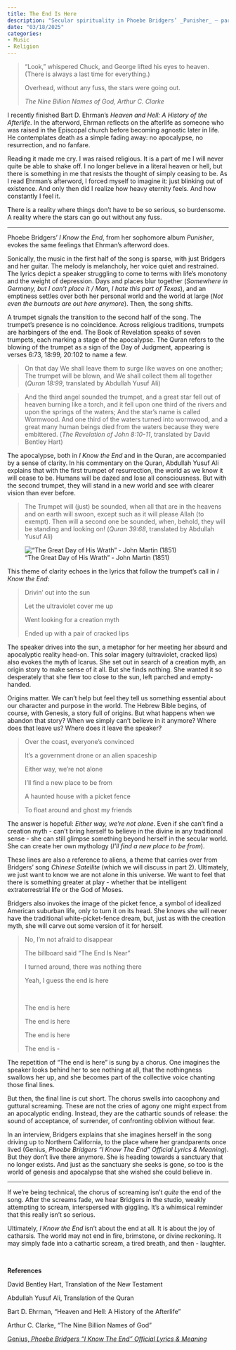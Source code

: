 ```yaml
---
title: The End Is Here
description: "Secular spirituality in Phoebe Bridgers’ _Punisher_ – part 1"
date: "03/18/2025"
categories:
- Music
- Religion
---
```


> “Look,” whispered Chuck, and George lifted his eyes to heaven. (There is always a last time for everything.)
> 
> Overhead, without any fuss, the stars were going out.
> 
> _The Nine Billion Names of God, Arthur C. Clarke_

I recently finished Bart D. Ehrman’s _Heaven and Hell: A History of the Afterlife_. In the afterword, Ehrman reflects on the afterlife as someone who was raised in the Episcopal church before becoming agnostic later in life. He contemplates death as a simple fading away: no apocalypse, no resurrection, and no fanfare.

Reading it made me cry. I was raised religious. It is a part of me I will never quite be able to shake off. I no longer believe in a literal heaven or hell, but there is something in me that resists the thought of simply ceasing to be. As I read Ehrman’s afterword, I forced myself to imagine it: just blinking out of existence. And only then did I realize how heavy eternity feels. And how constantly I feel it.

There is a reality where things don’t have to be so serious, so burdensome. A reality where the stars can go out without any fuss.

---

Phoebe Bridgers’ _I Know the End_, from her sophomore album _Punisher_, evokes the same feelings that Ehrman’s afterword does.

Sonically, the music in the first half of the song is sparse, with just Bridgers and her guitar. The melody is melancholy, her voice quiet and restrained. The lyrics depict a speaker struggling to come to terms with life’s monotony and the weight of depression. Days and places blur together (_Somewhere in Germany, but I can't place it / Man, I hate this part of Texas_), and an emptiness settles over both her personal world and the world at large (_Not even the burnouts are out here anymore_). Then, the song shifts.

A trumpet signals the transition to the second half of the song. The trumpet’s presence is no coincidence. Across religious traditions, trumpets are harbingers of the end. The Book of Revelation speaks of seven trumpets, each marking a stage of the apocalypse. The Quran refers to the blowing of the trumpet as a sign of the Day of Judgment, appearing is verses 6:73, 18:99, 20:102 to name a few.

> On that day We shall leave them to surge like waves on one another; The trumpet will be blown, and We shall collect them all together (_Quran 18:99_, translated by Abdullah Yusuf Ali)

> And the third angel sounded the trumpet, and a great star fell out of heaven burning like a torch, and it fell upon one third of the rivers and upon the springs of the waters; And the star’s name is called Wormwood. And one third of the waters turned into wormwood, and a great many human beings died from the waters because they were embittered. (_The Revelation of John 8:10-11_, translated by David Bentley Hart)

The apocalypse, both in _I Know the End_ and in the Quran, are accompanied by a sense of clarity. In his commentary on the Quran, Abdullah Yusuf Ali explains that with the first trumpet of resurrection, the world as we know it will cease to be. Humans will be dazed and lose all consciousness. But with the second trumpet, they will stand in a new world and see with clearer vision than ever before.

> The Trumpet will (just) be sounded, when all that are in the heavens and on earth will swoon, except such as it will please Allah (to exempt). Then will a second one be sounded, when, behold, they will be standing and looking on! (_Quran 39:68_, translated by Abdullah Yusuf Ali)

!["The Great Day of His Wrath" - John Martin (1851)](apocalypse.jpg ""The Great Day of His Wrath" - John Martin (1851)")

This theme of clarity echoes in the lyrics that follow the trumpet’s call in _I Know the End_:

> Drivin' out into the sun
>
> Let the ultraviolet cover me up
>
> Went looking for a creation myth
>
> Ended up with a pair of cracked lips

The speaker drives into the sun, a metaphor for her meeting her absurd and apocalyptic reality head-on. This solar imagery (ultraviolet, cracked lips) also evokes the myth of Icarus. She set out in search of a creation myth, an origin story to make sense of it all. But she finds nothing. She wanted it so desperately that she flew too close to the sun, left parched and empty-handed.

Origins matter. We can’t help but feel they tell us something essential about our character and purpose in the world. The Hebrew Bible begins, of course, with Genesis, a story full of origins. But what happens when we abandon that story? When we simply can’t believe in it anymore? Where does that leave us? Where does it leave the speaker?

> Over the coast, everyone's convinced
>
> It's a government drone or an alien spaceship
>
> Either way, we're not alone
>
> I'll find a new place to be from
>
> A haunted house with a picket fence
>
> To float around and ghost my friends

The answer is hopeful: _Either way, we’re not alone_. Even if she can’t find a creation myth - can’t bring herself to believe in the divine in any traditional sense - she can still glimpse something beyond herself in the secular world. She can create her own mythology (_I'll find a new place to be from_).

These lines are also a reference to aliens, a theme that carries over from Bridgers' song _Chinese Satellite_ (which we will discuss in part 2). Ultimately, we just want to know we are not alone in this universe. We want to feel that there is something greater at play - whether that be intelligent extraterrestrial life or the God of Moses.

Bridgers also invokes the image of the picket fence, a symbol of idealized American suburban life, only to turn it on its head. She knows she will never have the traditional white-picket-fence dream, but, just as with the creation myth, she will carve out some version of it for herself.

> No, I'm not afraid to disappear
>
> The billboard said "The End Is Near"
>
> I turned around, there was nothing there
>
> Yeah, I guess the end is here
> 
> &nbsp;
> 
> The end is here
>
> The end is here
>
> The end is here
>
> The end is -

The repetition of "The end is here" is sung by a chorus. One imagines the speaker looks behind her to see nothing at all, that the nothingness swallows her up, and she becomes part of the collective voice chanting those final lines.

But then, the final line is cut short. The chorus swells into cacophony and guttural screaming. These are not the cries of agony one might expect from an apocalyptic ending. Instead, they are the cathartic sounds of release: the sound of acceptance, of surrender, of confronting oblivion without fear.

In an interview, Bridgers explains that she imagines herself in the song driving up to Northern California, to the place where her grandparents once lived (Genius, _Phoebe Bridgers "I Know The End" Official Lyrics & Meaning_). But they don’t live there anymore. She is heading towards a sanctuary that no longer exists. And just as the sanctuary she seeks is gone, so too is the world of genesis and apocalypse that she wished she could believe in.

---

If we’re being technical, the chorus of  screaming isn't _quite_ the end of the song. After the screams fade, we hear Bridgers in the studio, weakly attempting to scream, interspersed with giggling. It’s a whimsical reminder that this really isn't so serious.

Ultimately, _I Know the End_ isn’t about the end at all. It is about the joy of catharsis. The world may not end in fire, brimstone, or divine reckoning. It may simply fade into a cathartic scream, a tired breath, and then - laughter.

&nbsp;
&nbsp;
&nbsp;

**References**

David Bentley Hart, Translation of the New Testament

Abdullah Yusuf Ali, Translation of the Quran

Bart D. Ehrman, "Heaven and Hell: A History of the Afterlife"

Arthur C. Clarke, "The Nine Billion Names of God"

[Genius, _Phoebe Bridgers "I Know The End" Official Lyrics & Meaning_](https://www.youtube.com/watch?v=uG060sUlBxM)
